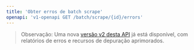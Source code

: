 ```yaml
---
title: 'Obter erros de batch scrape'
openapi: 'v1-openapi GET /batch/scrape/{id}/errors'
---
```


> Observação: Uma nova [versão v2 desta API](/pt-BR/api-reference/endpoint/batch-scrape-get-errors) já está disponível, com relatórios de erros e recursos de depuração aprimorados.